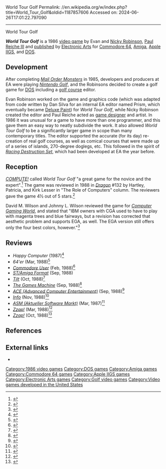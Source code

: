 World Tour Golf
Permalink: //en.wikipedia.org/w/index.php?title=World_Tour_Golf&oldid=1187857606
Accessed on: 2024-06-26T17:01:22.797090



------
World Tour Golf
{{Infobox video game
| title        = 
| image        = World Tour Golf Coverart.png
| caption      =
| developer    = 
| publisher    = [[Electronic Arts]]
| designer     = Evan Robinson<br />[[Nicky Robinson (game programmer)|Nicky Robinson]]<br />[[Paul Reiche III]]
| released     = [[1986 in video gaming|1986]]
| genre        = [[Sports game|Sports]]
| modes        = [[Single-player video game|Single-player]]
| platforms    = [[Commodore 64]], [[Amiga]], [[Apple IIGS]], [[DOS]]
}}

'''''World Tour Golf''''' is a 1986 [[video game]] by Evan and [[Nicky Robinson (game programmer)|Nicky Robinson]], [[Paul Reiche III]] and [[video game publisher|published]] by [[Electronic Arts]] for [[Commodore 64]], [[Amiga]], [[Apple IIGS]], and [[DOS]].

==Development==
{{Original research|section|date=February 2019}}

After completing ''[[Mail Order Monsters]]'' in 1985, developers and producers at EA were playing ''[[Golf (1984 video game)|Nintendo Golf]]'', and the Robinsons decided to create a golf game for [[DOS]] including a [[golf course]] editor.

Evan Robinson worked on the game and graphics code (which was adapted from code written by Dan Silva for an internal EA editor named Prism, which eventually became [[Deluxe Paint]]) for ''World Tour Golf'', while Nicky Robinson created the editor and Paul Reiche acted as [[game designer]] and artist.  In 1986 it was unusual for a game to have more than one programmer, and this gave them an easy way to neatly subdivide the work.  It also allowed ''World Tour Golf'' to be a significantly larger game in scope than many contemporary titles.  The editor supported the accurate (for its day) re-creation of real golf courses, as well as comical courses that were made up of a series of islands, 270-degree doglegs, etc.  This followed in the spirit of ''[[Racing Destruction Set]]'', which had been developed at EA the year before.{{Citation needed|date=October 2009}}

==Reception==
''[[Compute!|COMPUTE!]]'' called ''World Tour Golf'' "a great game for the novice and the expert".<ref name="many198701">{{cite news | url=https://archive.org/stream/1987-01-compute-magazine/Compute_Issue_080_1987_Jan#page/n39/mode/2up | title=World Tour Golf For The IBM PC | work=Compute! | date=January 1987 | accessdate=9 November 2013 | author=Many, Chris | pages=38}}</ref> The game was reviewed in 1988 in ''[[Dragon (magazine)|Dragon]]'' #132 by Hartley, Patricia, and Kirk Lesser in "The Role of Computers" column. The reviewers gave the game 4½ out of 5 stars.<ref name="Dragon132">{{cite journal
|title=The Role of Computers
|last1=Lesser|last2=Lesser|last3=Lesser|first1=Hartley|first2=Patricia|first3=Kirk
|journal=[[Dragon (magazine)|Dragon]]
|issue=132
|date=April 1988
|pages=80–85}}</ref>

David M. Wilson and Johnny L. Wilson reviewed the game for ''[[Computer Gaming World]]'', and stated that "IBM owners with CGA used to have to play with magenta trees and blue fairways, but a revision has corrected that aesthetic problem and supports EGA, as well. The EGA version still offers only the four best colors, however."<ref name="CGW46">{{cite magazine |last1=Wilson |first1=David M. |last2=Wilson |first2=Johnny L. |title=The Boys of Spring: A Computer Sports Survey |magazine=Computer Gaming World |date=April 1988 |volume=1 |issue=46 |pages=12–13}}</ref>

==Reviews==
*''Happy Computer'' (1987)<ref>{{cite web | url=http://www.kultpower.de/archiv/heft_happycomputer_spielesonderheft-3_seite58 | title=Kultpower Archiv: Komplettscan Happy Computer Spielesonderheft 3 (1986) }}</ref>
*''64'er'' (Mar, 1988)<ref>{{Cite web|url=https://www.kultboy.com/index.php?site=t&id=5855|title=Kultboy.com - DIE Kult-Seite über die alten Spiele-Magazine und Retro-Games!|website=www.kultboy.com}}</ref>
*''[[Commodore User]]'' (Feb, 1988)<ref>{{cite web | url=https://archive.org/details/commodore-user-magazine-53/page/n25/mode/2up | title=Commodore User Magazine Issue 53 | date=February 1988 }}</ref>
*''[[ST/Amiga Format]]'' (Sep, 1988)
*''[[Tilt (French magazine)|Tilt]]'' (Oct, 1988)<ref>{{Cite web|url=https://www.abandonware-magazines.org/erreur404.php|title=Le site des anciennes revues informatiques - www.abandonware-magazines.org|website=www.abandonware-magazines.org}}</ref>
*''[[The Games Machine]]'' (Sep, 1988)<ref>{{cite web | url=https://archive.org/details/thegamesmachine-magazine-10/page/n47/mode/2up | title=The Games Machine Magazine Issue 10 }}</ref>
*''[[ACE (Advanced Computer Entertainment)]]'' (Sep, 1988)<ref>{{cite web | url=https://archive.org/details/ace-magazine-12/page/n67/mode/2up | title=ACE Magazine Issue 12 | date=September 1988 }}</ref>
*''[[.info (magazine)|Info]]'' (Nov, 1988)<ref>{{cite web | url=https://archive.org/details/info-magazine-23/page/n52/mode/2up | title=Info Magazine Issue 23 | date=November 1988 }}</ref>
*''[[ASM (Aktueller Software Markt)]]'' (Mar, 1987)<ref>{{cite web | url=https://archive.org/details/asm_magazine-1987-04/page/n39/mode/2up | title=Aktueller Software Markt (ASM) Magazine (April 1987) | date=April 1987 }}</ref>
*''[[Zzap!64|Zzap!]]'' (Mar, 1988)<ref>{{cite web | url=https://archive.org/details/zzap64-magazine-035/page/n29/mode/2up | title=ZZap!64 Magazine Issue 035 | date=March 1988 }}</ref>
*''[[Zzap!64|Zzap!]]'' (Oct, 1988)<ref>{{cite web | url=https://archive.org/details/zzap64-magazine-042/page/n105/mode/2up | title=ZZap!64 Magazine Issue 042 | date=October 1988 }}</ref>

==References==
{{reflist}}

== External links ==
* {{moby game|id=/world-tour-golf}}

{{PGA Tour}}

[[Category:1986 video games]]
[[Category:DOS games]]
[[Category:Amiga games]]
[[Category:Commodore 64 games]]
[[Category:Apple IIGS games]]
[[Category:Electronic Arts games]]
[[Category:Golf video games]]
[[Category:Video games developed in the United States]]